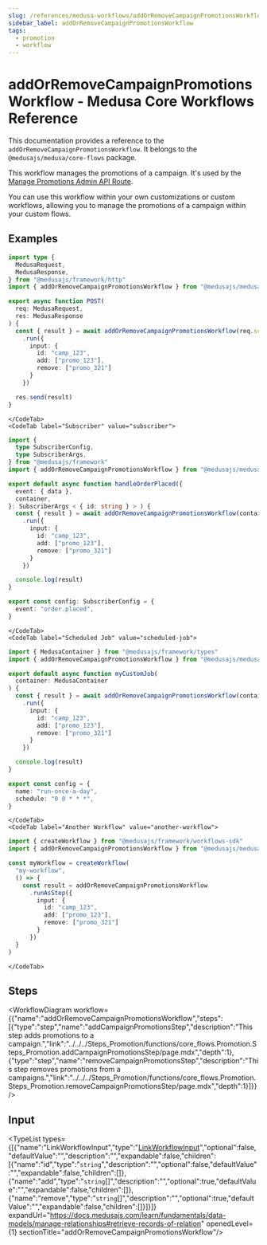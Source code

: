 ```yaml
---
slug: /references/medusa-workflows/addOrRemoveCampaignPromotionsWorkflow
sidebar_label: addOrRemoveCampaignPromotionsWorkflow
tags:
  - promotion
  - workflow
---
```



# addOrRemoveCampaignPromotionsWorkflow - Medusa Core Workflows Reference

This documentation provides a reference to the `addOrRemoveCampaignPromotionsWorkflow`. It belongs to the `@medusajs/medusa/core-flows` package.

This workflow manages the promotions of a campaign. It's used by the 
[Manage Promotions Admin API Route](https://docs.medusajs.com/api/admin#campaigns\_postcampaignsidpromotions).

You can use this workflow within your own customizations or custom workflows, allowing you to
manage the promotions of a campaign within your custom flows.

<SourceCodeLink link="https://github.com/medusajs/medusa/blob/e3d5457b5c990bb230daebe316ee2486913c27f6/packages/core/core-flows/src/promotion/workflows/add-or-remove-campaign-promotions.ts#L44" />

## Examples

<CodeTabs group="workflow-exection">
    <CodeTab label="API Route" value="api-route">
    
```ts title="src/api/workflow/route.ts"
import type {
  MedusaRequest,
  MedusaResponse,
} from "@medusajs/framework/http"
import { addOrRemoveCampaignPromotionsWorkflow } from "@medusajs/medusa/core-flows"

export async function POST(
  req: MedusaRequest,
  res: MedusaResponse
) {
  const { result } = await addOrRemoveCampaignPromotionsWorkflow(req.scope)
    .run({
      input: {
        id: "camp_123",
        add: ["promo_123"],
        remove: ["promo_321"]
      }
    })

  res.send(result)
}
```

    </CodeTab>
    <CodeTab label="Subscriber" value="subscriber">
    
```ts title="src/subscribers/order-placed.ts"
import {
  type SubscriberConfig,
  type SubscriberArgs,
} from "@medusajs/framework"
import { addOrRemoveCampaignPromotionsWorkflow } from "@medusajs/medusa/core-flows"

export default async function handleOrderPlaced({
  event: { data },
  container,
}: SubscriberArgs < { id: string } > ) {
  const { result } = await addOrRemoveCampaignPromotionsWorkflow(container)
    .run({
      input: {
        id: "camp_123",
        add: ["promo_123"],
        remove: ["promo_321"]
      }
    })

  console.log(result)
}

export const config: SubscriberConfig = {
  event: "order.placed",
}
```

    </CodeTab>
    <CodeTab label="Scheduled Job" value="scheduled-job">
    
```ts title="src/jobs/message-daily.ts"
import { MedusaContainer } from "@medusajs/framework/types"
import { addOrRemoveCampaignPromotionsWorkflow } from "@medusajs/medusa/core-flows"

export default async function myCustomJob(
  container: MedusaContainer
) {
  const { result } = await addOrRemoveCampaignPromotionsWorkflow(container)
    .run({
      input: {
        id: "camp_123",
        add: ["promo_123"],
        remove: ["promo_321"]
      }
    })

  console.log(result)
}

export const config = {
  name: "run-once-a-day",
  schedule: "0 0 * * *",
}
```

    </CodeTab>
    <CodeTab label="Another Workflow" value="another-workflow">
    
```ts title="src/workflows/my-workflow.ts"
import { createWorkflow } from "@medusajs/framework/workflows-sdk"
import { addOrRemoveCampaignPromotionsWorkflow } from "@medusajs/medusa/core-flows"

const myWorkflow = createWorkflow(
  "my-workflow",
  () => {
    const result = addOrRemoveCampaignPromotionsWorkflow
      .runAsStep({
        input: {
          id: "camp_123",
          add: ["promo_123"],
          remove: ["promo_321"]
        }
      })
  }
)
```

    </CodeTab>
  </CodeTabs>

## Steps

<WorkflowDiagram workflow={{"name":"addOrRemoveCampaignPromotionsWorkflow","steps":[{"type":"step","name":"addCampaignPromotionsStep","description":"This step adds promotions to a campaign.","link":"../../../Steps_Promotion/functions/core_flows.Promotion.Steps_Promotion.addCampaignPromotionsStep/page.mdx","depth":1},{"type":"step","name":"removeCampaignPromotionsStep","description":"This step removes promotions from a campaigns.","link":"../../../Steps_Promotion/functions/core_flows.Promotion.Steps_Promotion.removeCampaignPromotionsStep/page.mdx","depth":1}]}} />

## Input

<TypeList types={[{"name":"LinkWorkflowInput","type":"[LinkWorkflowInput](../../../../../types/CommonTypes/types/types.CommonTypes.LinkWorkflowInput/page.mdx)","optional":false,"defaultValue":"","description":"","expandable":false,"children":[{"name":"id","type":"`string`","description":"","optional":false,"defaultValue":"","expandable":false,"children":[]},{"name":"add","type":"`string`[]","description":"","optional":true,"defaultValue":"","expandable":false,"children":[]},{"name":"remove","type":"`string`[]","description":"","optional":true,"defaultValue":"","expandable":false,"children":[]}]}]} expandUrl="https://docs.medusajs.com/learn/fundamentals/data-models/manage-relationships#retrieve-records-of-relation" openedLevel={1} sectionTitle="addOrRemoveCampaignPromotionsWorkflow"/>
